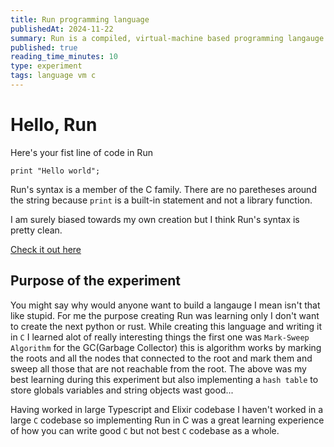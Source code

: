 ```yaml
---
title: Run programming language
publishedAt: 2024-11-22
summary: Run is a compiled, virtual-machine based programming langauge.
published: true
reading_time_minutes: 10
type: experiment
tags: language vm c
---
```


# Hello, Run

Here's your fist line of code in Run

```
print "Hello world";
```

Run's syntax is a member of the C family. There are no paretheses around the string because `print` is a built-in statement and
not a library function.

I am surely biased towards my own creation but I think Run's syntax is pretty clean.

[Check it out here](https://github.com/irere123/run-lang)

## Purpose of the experiment

You might say why would anyone want to build a langauge I mean isn't that like stupid.
For me the purpose creating Run was learning only I don't want to create the next python or rust.
While creating this language and writing it in `C` I learned alot of really interesting things the first one was `Mark-Sweep Algorithm` for the GC(Garbage Collector)
this is algorithm works by marking the roots and all the nodes that connected to the root and mark them and sweep all those that are not reachable from the root. The above was my best learning
during this experiment but also implementing a `hash table` to store globals variables and string objects wast good...

Having worked in large Typescript and Elixir codebase I haven't worked in a large `C` codebase so implementing Run in C was a great learning experience of how you
can write good `C` but not best `C` codebase as a whole.
